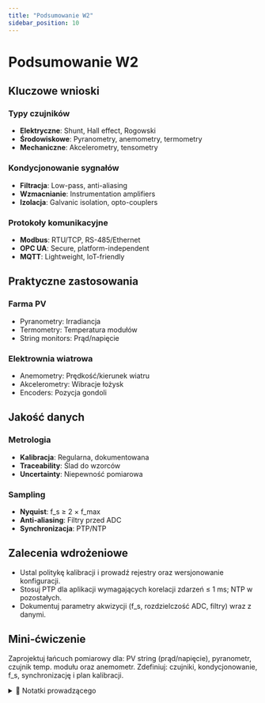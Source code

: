 ```yaml
---
title: "Podsumowanie W2"
sidebar_position: 10
---
```


# Podsumowanie W2

## Kluczowe wnioski

### Typy czujników
- **Elektryczne**: Shunt, Hall effect, Rogowski
- **Środowiskowe**: Pyranometry, anemometry, termometry
- **Mechaniczne**: Akcelerometry, tensometry

### Kondycjonowanie sygnałów
- **Filtracja**: Low-pass, anti-aliasing
- **Wzmacnianie**: Instrumentation amplifiers
- **Izolacja**: Galvanic isolation, opto-couplers

### Protokoły komunikacyjne
- **Modbus**: RTU/TCP, RS-485/Ethernet
- **OPC UA**: Secure, platform-independent
- **MQTT**: Lightweight, IoT-friendly

## Praktyczne zastosowania

### Farma PV
- Pyranometry: Irradiancja
- Termometry: Temperatura modułów
- String monitors: Prąd/napięcie

### Elektrownia wiatrowa
- Anemometry: Prędkość/kierunek wiatru
- Akcelerometry: Wibracje łożysk
- Encoders: Pozycja gondoli

## Jakość danych

### Metrologia
- **Kalibracja**: Regularna, dokumentowana
- **Traceability**: Ślad do wzorców
- **Uncertainty**: Niepewność pomiarowa

### Sampling
- **Nyquist**: f_s ≥ 2 × f_max
- **Anti-aliasing**: Filtry przed ADC
- **Synchronizacja**: PTP/NTP

## Zalecenia wdrożeniowe

- Ustal politykę kalibracji i prowadź rejestry oraz wersjonowanie konfiguracji.
- Stosuj PTP dla aplikacji wymagających korelacji zdarzeń ≤ 1 ms; NTP w pozostałych.
- Dokumentuj parametry akwizycji (f_s, rozdzielczość ADC, filtry) wraz z danymi.

## Mini‑ćwiczenie

Zaprojektuj łańcuch pomiarowy dla: PV string (prąd/napięcie), pyranometr, czujnik temp. modułu oraz anemometr. Zdefiniuj: czujniki, kondycjonowanie, f_s, synchronizację i plan kalibracji.

<details>
<summary>📝 Notatki prowadzącego</summary>

**Czas**: 10-15 minut

**Punkty kluczowe**:
- Synteza wiedzy o czujnikach
- Praktyczne przykłady
- Przygotowanie do W3

**Q&A**: Odpowiedzi na pytania studentów.

</details>


